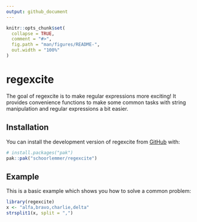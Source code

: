 ```yaml
---
output: github_document
---
```


<!-- README.md is generated from README.Rmd. Please edit that file -->

```r
knitr::opts_chunk$set(
  collapse = TRUE,
  comment = "#>",
  fig.path = "man/figures/README-",
  out.width = "100%"
)
```

# regexcite

<!-- badges: start -->
<!-- badges: end -->

The goal of regexcite is to make regular expressions more exciting!
It provides convenience functions to make some common tasks with string manipulation and regular expressions a bit easier.

## Installation

You can install the development version of regexcite from [GitHub](https://github.com/) with:

``` r
# install.packages("pak")
pak::pak("schoorlemmer/regexcite")
```

## Example

This is a basic example which shows you how to solve a common problem:

```r
library(regexcite)
x <- "alfa,bravo,charlie,delta"
strsplit1(x, split = ",")
```

